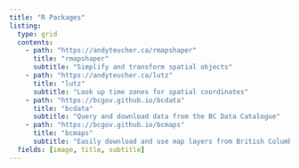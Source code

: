 ```yaml
---
title: "R Packages"
listing:
  type: grid
  contents:
    - path: "https://andyteucher.ca/rmapshaper"
      title: "rmapshaper"
      subtitle: "Simplify and transform spatial objects"
    - path: "https://andyteucher.ca/lutz"
      title: "lutz"
      subtitle: "Look up time zones for spatial coordinates"
    - path: "https://bcgov.github.io/bcdata"
      title: "bcdata"
      subtitle: "Query and download data from the BC Data Catalogue"
    - path: "https://bcgov.github.io/bcmaps"
      title: "bcmaps"
      subtitle: "Easily download and use map layers from British Columbia"
  fields: [image, title, subtitle]
---
```

